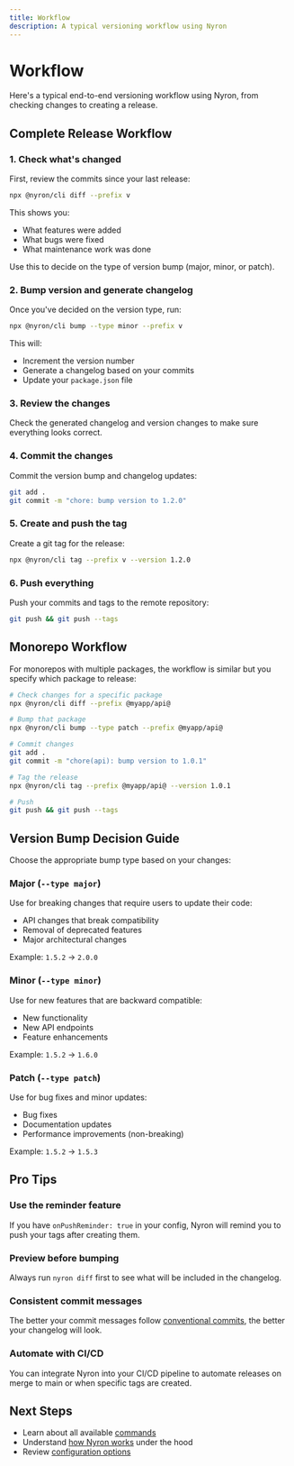 ```yaml
---
title: Workflow
description: A typical versioning workflow using Nyron
---
```


# Workflow

Here's a typical end-to-end versioning workflow using Nyron, from checking changes to creating a release.

## Complete Release Workflow

### 1. Check what's changed

First, review the commits since your last release:

```bash
npx @nyron/cli diff --prefix v
```

This shows you:
- What features were added
- What bugs were fixed
- What maintenance work was done

Use this to decide on the type of version bump (major, minor, or patch).

### 2. Bump version and generate changelog

Once you've decided on the version type, run:

```bash
npx @nyron/cli bump --type minor --prefix v
```

This will:
- Increment the version number
- Generate a changelog based on your commits
- Update your `package.json` file

### 3. Review the changes

Check the generated changelog and version changes to make sure everything looks correct.

### 4. Commit the changes

Commit the version bump and changelog updates:

```bash
git add .
git commit -m "chore: bump version to 1.2.0"
```

### 5. Create and push the tag

Create a git tag for the release:

```bash
npx @nyron/cli tag --prefix v --version 1.2.0
```

### 6. Push everything

Push your commits and tags to the remote repository:

```bash
git push && git push --tags
```

## Monorepo Workflow

For monorepos with multiple packages, the workflow is similar but you specify which package to release:

```bash
# Check changes for a specific package
npx @nyron/cli diff --prefix @myapp/api@

# Bump that package
npx @nyron/cli bump --type patch --prefix @myapp/api@

# Commit changes
git add .
git commit -m "chore(api): bump version to 1.0.1"

# Tag the release
npx @nyron/cli tag --prefix @myapp/api@ --version 1.0.1

# Push
git push && git push --tags
```

## Version Bump Decision Guide

Choose the appropriate bump type based on your changes:

### Major (`--type major`)

Use for breaking changes that require users to update their code:

- API changes that break compatibility
- Removal of deprecated features
- Major architectural changes

Example: `1.5.2` → `2.0.0`

### Minor (`--type minor`)

Use for new features that are backward compatible:

- New functionality
- New API endpoints
- Feature enhancements

Example: `1.5.2` → `1.6.0`

### Patch (`--type patch`)

Use for bug fixes and minor updates:

- Bug fixes
- Documentation updates
- Performance improvements (non-breaking)

Example: `1.5.2` → `1.5.3`

## Pro Tips

### Use the reminder feature

If you have `onPushReminder: true` in your config, Nyron will remind you to push your tags after creating them.

### Preview before bumping

Always run `nyron diff` first to see what will be included in the changelog.

### Consistent commit messages

The better your commit messages follow [conventional commits](/docs/guides/conventional-commits), the better your changelog will look.

### Automate with CI/CD

You can integrate Nyron into your CI/CD pipeline to automate releases on merge to main or when specific tags are created.

## Next Steps

- Learn about all available [commands](/docs/commands)
- Understand [how Nyron works](/docs/guides/how-it-works) under the hood
- Review [configuration options](/docs/getting-started/configuration)

